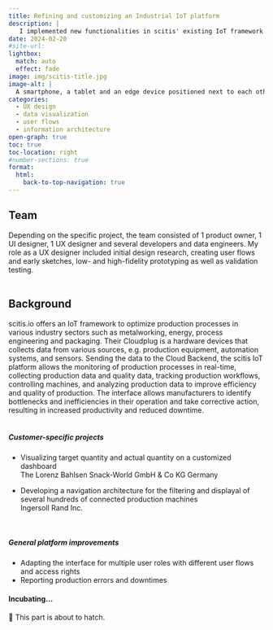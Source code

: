 ```yaml
---
title: Refining and customizing an Industrial IoT platform
description: |
   I implemented new functionalities in scitis' existing IoT framework as well as worked on customized features for customers. 
date: 2024-02-20
#site-url:
lightbox:
  match: auto
  effect: fade
image: img/scitis-title.jpg
image-alt: |
  A smartphone, a tablet and an edge device positioned next to each other. A dashboard can be seen on the screens of both the smartphone and the tablet.
categories:
  - UX design
  - data visualization
  - user flows
  - information architecture
open-graph: true
toc: true
toc-location: right
#number-sections: true
format:
  html:
    back-to-top-navigation: true
---
```

## Team
Depending on the specific project, the team consisted of 1 product owner, 1 UI designer, 1 UX designer and several developers and data engineers. My role as a UX designer included initial [design research]{.highlight}, creating [user flows]{.highlight} and early [sketches]{.highlight}, [low- and high-fidelity prototyping]{.highlight} as well as [validation testing]{.highlight}.<br><br>

## Background
scitis.io offers an IoT framework to optimize production processes in various industry sectors such as metalworking, energy, process engineering and packaging. Their Cloudplug is a hardware devices that collects data from various sources, e.g. production equipment, automation systems, and sensors. Sending the data to the Cloud Backend, the scitis IoT platform allows the monitoring of production processes in real-time, collecting production data and quality data, tracking production workflows, controlling machines, and analyzing production data to improve efficiency and quality of production. The interface allows manufacturers to identify bottlenecks and inefficiencies in their operation and take corrective action, resulting in increased productivity and reduced downtime.<br><br>


##### Customer-specific projects
- Visualizing target quantity and actual quantity on a customized dashboard<br>[The Lorenz Bahlsen Snack-World GmbH & Co KG Germany]{.lighter}

- Developing a navigation architecture for the filtering and displayal of several hundreds of connected production machines<br>[Ingersoll Rand Inc.]{.lighter}

<br>

##### General platform improvements
- Adapting the interface for multiple user roles with different user flows and access rights
- Reporting production errors and downtimes


::: {.tbc}
#### Incubating...
🐣 This part is about to hatch.
:::